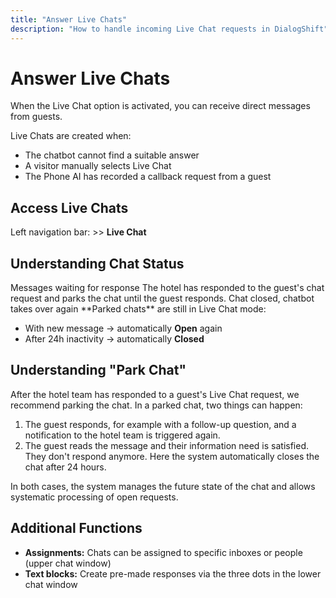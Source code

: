 ```yaml
---
title: "Answer Live Chats"
description: "How to handle incoming Live Chat requests in DialogShift"
---
```


# Answer Live Chats

When the Live Chat option is activated, you can receive direct messages from guests.

<Info>
  Live Chats are created when:

  - The chatbot cannot find a suitable answer
  - A visitor manually selects Live Chat
  - The Phone AI has recorded a callback request from a guest
</Info>

## Access Live Chats

Left navigation bar: >> **Live Chat**

## Understanding Chat Status

<CardGroup cols={3}>
  <Card title="Open" icon="inbox">
    Messages waiting for response
  </Card>
  <Card title="Parked" icon="pause">
    The hotel has responded to the guest's chat request and parks the chat until the guest responds.
  </Card>
  <Card title="Closed" icon="check">
    Chat closed, chatbot takes over again
  </Card>
</CardGroup>

<Warning>
  **Parked chats** are still in Live Chat mode:

  - With new message → automatically **Open** again
  - After 24h inactivity → automatically **Closed**
</Warning>

## Understanding "Park Chat"

After the hotel team has responded to a guest's Live Chat request, we recommend parking the chat. In a parked chat, two things can happen:

1. The guest responds, for example with a follow-up question, and a notification to the hotel team is triggered again.
2. The guest reads the message and their information need is satisfied. They don't respond anymore. Here the system automatically closes the chat after 24 hours.

In both cases, the system manages the future state of the chat and allows systematic processing of open requests.

## Additional Functions

- **Assignments:** Chats can be assigned to specific inboxes or people (upper chat window)
- **Text blocks:** Create pre-made responses via the three dots in the lower chat window 